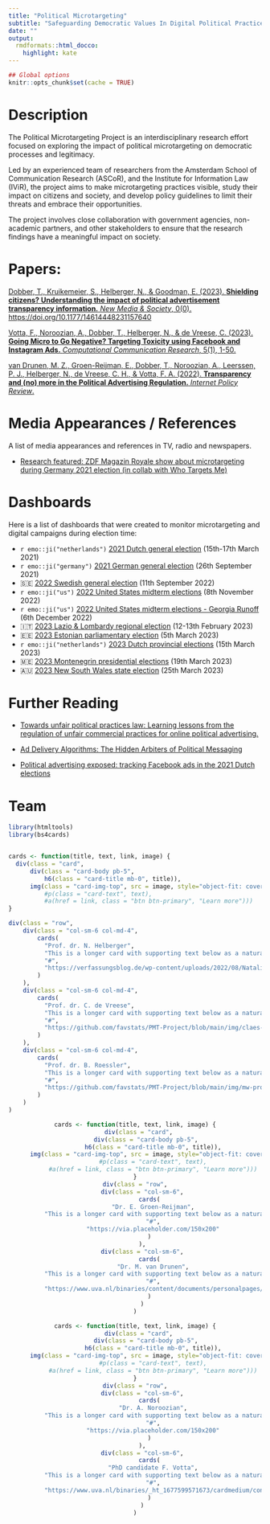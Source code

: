 ```yaml
---
title: "Political Microtargeting"
subtitle: "Safeguarding Democratic Values In Digital Political Practices"
date: ""
output:
  rmdformats::html_docco:
    highlight: kate
---
```

```r
## Global options
knitr::opts_chunk$set(cache = TRUE)
```

<!-- <details open> -->
<!-- <summary><b><font size="+2">Description</font></b></summary> -->

# Description


The Political Microtargeting Project is an interdisciplinary research effort focused on exploring the impact of political microtargeting on democratic processes and legitimacy. 

Led by an experienced team of researchers from the Amsterdam School of Communication Research (ASCoR), and the Institute for Information Law (IViR), the project aims to make microtargeting practices visible, study their impact on citizens and society, and develop policy guidelines to limit their threats and embrace their opportunities. 

The project involves close collaboration with government agencies, non-academic partners, and other stakeholders to ensure that the research findings have a meaningful impact on society.
<!-- </details> -->

# Papers: 

[Dobber, T., Kruikemeier, S., Helberger, N., & Goodman, E. (2023). **Shielding citizens? Understanding the impact of political advertisement transparency information.** *New Media & Society*, 0(0). https://doi.org/10.1177/14614448231157640](https://journals.sagepub.com/doi/pdf/10.1177/14614448231157640)

[Votta, F., Noroozian, A., Dobber, T., Helberger, N., & de Vreese, C. (2023). **Going Micro to Go Negative? Targeting Toxicity using Facebook and Instagram Ads.** *Computational Communication Research*, 5(1), 1-50.](https://www.aup-online.com/content/journals/10.5117/CCR2023.1.001.VOTT)

[van Drunen, M. Z., Groen-Reijman, E., Dobber, T., Noroozian, A., Leerssen, P. J., Helberger, N., de Vreese, C. H., & Votta, F. A. (2022). **Transparency and (no) more in the Political Advertising Regulation.** *Internet Policy Review*.]( https://policyreview.info/articles/news/transparency-and-no-more-political-advertising-regulation/1616)


# Media Appearances / References

A list of media appearances and references in TV, radio and newspapers.

+ [Research featured: ZDF Magazin Royale show about microtargeting during Germany 2021 election (in collab with Who Targets Me)](https://www.youtube.com/watch?v=8vq6MzGNZyM)

# Dashboards

Here is a list of dashboards that were created to monitor microtargeting and digital campaigns during election time:

+ `r emo::ji("netherlands")` [2021 Dutch general election](https://favstats.github.io/DutchElectionObservatory/nl/index.html) (15th-17th March 2021)
+ `r emo::ji("germany")` [2021 German general election](https://favstats.shinyapps.io/btw21_wtm/) (26th September 2021)
+ 🇸🇪 [2022 Swedish general election](https://favstats.github.io/SwedishParliamentElection2023/) (11th September 2022)
+ `r emo::ji("us")` [2022 United States midterm elections](https://whotargetsme.shinyapps.io/midterms2022/) (8th November 2022)
+ `r emo::ji("us")` [2022 United States midterm elections - Georgia Runoff](https://whotargetsme.github.io/midterms2022_dashboard/) (6th December 2022)
+ 🇮🇹 [2023 Lazio & Lombardy regional election](https://favstats.github.io/regionali2023/) (12-13th February 2023)
+ 🇪🇪 [2023 Estonian parliamentary election](https://favstats.github.io/EstoniaElection2023/) (5th March 2023)
+ `r emo::ji("netherlands")` [2023 Dutch provincial elections](https://favstats.github.io/ProvincialeStatenverkiezingen2023/) (15th March 2023)
+ 🇲🇪 [2023 Montenegrin presidential elections](https://favstats.github.io/MontenegroPresidentialElection2023/) (19th March 2023)
+ 🇦🇺 [2023 New South Wales state election](https://favstats.github.io/NSWAustralianElection2023/) (25th March 2023)

# Further Reading

+ [Towards unfair political practices law: Learning lessons from the regulation of unfair commercial practices for online political advertising.](https://www.jipitec.eu/issues/jipitec-12-3-2021/5338)

+ [Ad Delivery Algorithms: The Hidden Arbiters of Political Messaging](https://dl.acm.org/doi/10.1145/3437963.3441801)

+ [Political advertising exposed: tracking Facebook ads in the 2021 Dutch elections](https://policyreview.info/articles/news/political-advertising-exposed-tracking-facebook-ads-2021-dutch-elections/1543)

# Team


```r
library(htmltools)
library(bs4cards)


cards <- function(title, text, link, image) {
  div(class = "card",
      div(class = "card-body pb-5",
          h6(class = "card-title mb-0", title)),
      img(class = "card-img-top", src = image, style="object-fit: cover; height: 200px; width: 100%;"))
          #p(class = "card-text", text),
          #a(href = link, class = "btn btn-primary", "Learn more")))
}

div(class = "row",
    div(class = "col-sm-6 col-md-4",
        cards(
          "Prof. dr. N. Helberger",
          "This is a longer card with supporting text below as a natural lead-in to additional content. This content is a little bit longer.",
          "#",
          "https://verfassungsblog.de/wp-content/uploads/2022/08/Natali-Helberger-Global-Digital-Cultures-UvA.jpg"
        )
    ),
    div(class = "col-sm-6 col-md-4",
        cards(
          "Prof. dr. C. de Vreese",
          "This is a longer card with supporting text below as a natural lead-in to additional content. This content is a little bit longer.",
          "#",
          "https://github.com/favstats/PMT-Project/blob/main/img/claes-de-vreese.jpg?raw=true"
        )
    ),
    div(class = "col-sm-6 col-md-4",
        cards(
          "Prof. dr. B. Roessler",
          "This is a longer card with supporting text below as a natural lead-in to additional content. This content is a little bit longer.",
          "#",
          "https://github.com/favstats/PMT-Project/blob/main/img/mw-prof-dr-beate-roessler-fgw.jpg?raw=true"
        )
    )
)

```

<center>

```r
cards <- function(title, text, link, image) {
  div(class = "card",
      div(class = "card-body pb-5",
          h6(class = "card-title mb-0", title)),
      img(class = "card-img-top", src = image, style="object-fit: cover; height: 200px; width: 100%;"))
          #p(class = "card-text", text),
          #a(href = link, class = "btn btn-primary", "Learn more")))
}
div(class = "row",
    div(class = "col-sm-6",
        cards(
          "Dr. E. Groen-Reijman",
          "This is a longer card with supporting text below as a natural lead-in to additional content. This content is a little bit longer.",
          "#",
          "https://via.placeholder.com/150x200"
        )
    ),
    div(class = "col-sm-6",
        cards(
          "Dr. M. van Drunen",
          "This is a longer card with supporting text below as a natural lead-in to additional content. This content is a little bit longer.",
          "#",
          "https://www.uva.nl/binaries/content/documents/personalpages/d/r/m.z.vandrunen/m.z.van-drunen/m.z.van-drunen/uva%3Aprofileimagecompound"
        )
    )
)

```


```r
cards <- function(title, text, link, image) {
  div(class = "card",
      div(class = "card-body pb-5",
          h6(class = "card-title mb-0", title)),
      img(class = "card-img-top", src = image, style="object-fit: cover; height: 200px; width: 100%;"))
          #p(class = "card-text", text),
          #a(href = link, class = "btn btn-primary", "Learn more")))
}
div(class = "row",
    div(class = "col-sm-6",
        cards(
          "Dr. A. Noroozian",
          "This is a longer card with supporting text below as a natural lead-in to additional content. This content is a little bit longer.",
          "#",
          "https://via.placeholder.com/150x200"
        )
    ),
    div(class = "col-sm-6",
        cards(
          "PhD candidate F. Votta",
          "This is a longer card with supporting text below as a natural lead-in to additional content. This content is a little bit longer.",
          "#",
          "https://www.uva.nl/binaries/_ht_1677599571673/cardmedium/content/gallery/personen/v/o/fabio-votta.jpg"
        )
    )
)

```

</center>


<script>


.card-body {
  padding-bottom: -4rem;
}

</script>

